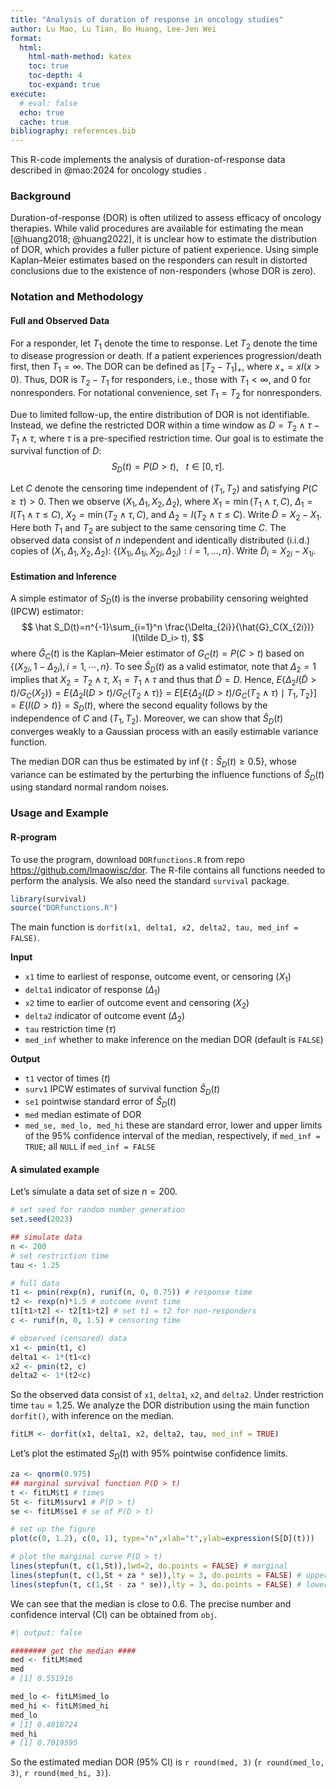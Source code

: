 ```yaml
---
title: "Analysis of duration of response in oncology studies"
author: Lu Mao, Lu Tian, Bo Huang, Lee-Jen Wei
format: 
  html:
    html-math-method: katex
    toc: true
    toc-depth: 4
    toc-expand: true
execute: 
  # eval: false
  echo: true
  cache: true
bibliography: references.bib
---
```


This R-code implements the analysis of duration-of-response data described in @mao:2024 for oncology studies .

### Background

Duration-of-response (DOR) is often utilized to assess efficacy of oncology therapies. While valid procedures are available for estimating the mean [@huang2018; @huang2022], it is unclear how to estimate the distribution of DOR, which provides a fuller picture of patient experience. Using simple Kaplan–Meier estimates based on the responders can result in distorted conclusions due to the existence of non-responders (whose DOR is zero).

### Notation and Methodology

#### Full and Observed Data

For a responder, let $T_1$ denote the time to response. Let $T_2$ denote the time to disease progression or death. If a patient experiences progression/death first, then $T_1=\infty$. The DOR can be defined as $[T_2-T_1]_+$, where $x_+=xI(x>0).$ Thus, DOR is $T_2-T_1$ for responders, i.e., those with $T_1<\infty$, and 0 for nonresponders. For notational convenience, set $T_1=T_2$ for nonresponders.

Due to limited follow-up, the entire distribution of DOR is not identifiable. Instead, we define the restricted DOR within a time window as $D=T_2\wedge \tau -T_1\wedge \tau$, where $\tau$ is a pre-specified restriction time. Our goal is to estimate the survival function of $D:$ $$S_D(t)=P(D>t), \,\,\,\,\, t\in [0, \tau].$$

Let $C$ denote the censoring time independent of $(T_1, T_2)$ and satisfying $P(C\geq \tau)>0$. Then we observe $(X_1,\Delta_1,X_2,\Delta_2)$, where $X_1=\min(T_1\wedge\tau, C)$, $\Delta_1=I(T_1\wedge\tau\leq C)$, $X_2=\min(T_2\wedge\tau,C)$, and $\Delta_2=I(T_2\wedge\tau\leq C).$ Write $\tilde D=X_2 - X_1$. Here both $T_1$ and $T_2$ are subject to the same censoring time $C$. The observed data consist of $n$ independent and identically distributed (i.i.d.) copies of $(X_1,\Delta_1,X_2,\Delta_2)$: $\{(X_{1i},\Delta_{1i},X_{2i},\Delta_{2i}): i=1,\ldots,n\}.$ Write $\tilde D_i=X_{2i}- X_{1i}$.

#### Estimation and Inference

A simple estimator of $S_D(t)$ is the inverse probability censoring weighted (IPCW) estimator: $$
\hat S_D(t)=n^{-1}\sum_{i=1}^n  \frac{\Delta_{2i}}{\hat{G}_C(X_{2i})} I(\tilde D_i> t),
$$ where $\hat{G}_C(t)$ is the Kaplan--Meier estimator of $G_C(t)=P(C>t)$ based on $\{(X_{2i}, 1-\Delta_{2i}), i=1, \cdots, n\}$. To see $\hat S_D(t)$ as a valid estimator, note that $\Delta_{2}=1$ implies that $X_2=T_2\wedge\tau$, $X_1=T_1\wedge\tau$ and thus that $\tilde D = D$. Hence, $E\left\{\Delta_2I(\tilde D>t)/G_C(X_2)\right\}= E\left\{\Delta_2I(D>t)/G_C(T_2\wedge\tau)\right\} =E\left[E\left\{\Delta_2I(D>t)/G_C(T_2\wedge\tau)\mid T_1, T_2\right\}\right] =E\{I(D>t)\}=S_D(t)$, where the second equality follows by the independence of $C$ and $(T_1, T_2)$. Moreover, we can show that $\hat S_D(t)$ converges weakly to a Gaussian process with an easily estimable variance function.

The median DOR can thus be estimated by $\inf\{t: \hat S_D(t)\geq 0.5\}$, whose variance can be estimated by the perturbing the influence functions of $\hat S_D(t)$ using standard normal random noises.

### Usage and Example

#### R-program

To use the program, download `DORfunctions.R` from repo <https://github.com/lmaowisc/dor>. The R-file contains all functions needed to perform the analysis. We also need the standard `survival` package.

```r
library(survival)
source("DORfunctions.R")
```

The main function is `dorfit(x1, delta1, x2, delta2, tau, med_inf = FALSE)`.

**Input**

-   `x1` time to earliest of response, outcome event, or censoring ($X_1$)
-   `delta1` indicator of response ($\Delta_1$)
-   `x2` time to earlier of outcome event and censoring ($X_2$)
-   `delta2` indicator of outcome event ($\Delta_2$)
-   `tau` restriction time ($\tau$)
-   `med_inf` whether to make inference on the median DOR (default is `FALSE`)

**Output**

-   `t1` vector of times ($t$)
-   `surv1` IPCW estimates of survival function $\hat S_D(t)$
-   `se1` pointwise standard error of $\hat S_D(t)$
-   `med` median estimate of DOR
-   `med_se, med_lo, med_hi` these are standard error, lower and upper limits of the 95% confidence interval of the median, respectively, if `med_inf = TRUE`; all `NULL` if `med_inf = FALSE`

#### A simulated example

Let's simulate a data set of size $n=200$.

```r
# set seed for random number generation
set.seed(2023)

## simulate data
n <- 200
# set restriction time
tau <- 1.25

# full data
t1 <- pmin(rexp(n), runif(n, 0, 0.75)) # response time
t2 <- rexp(n)*1.5 # outcome event time
t1[t1>t2] <- t2[t1>t2] # set t1 = t2 for non-responders
c <- runif(n, 0, 1.5) # censoring time

# observed (censored) data
x1 <- pmin(t1, c)
delta1 <- 1*(t1<c)
x2 <- pmin(t2, c)
delta2 <- 1*(t2<c)
```

So the observed data consist of `x1`, `delta1`, `x2`, and `delta2`. Under restriction time `tau`$= 1.25$. We analyze the DOR distribution using the main function `dorfit()`, with inference on the median.

```r
fitLM <- dorfit(x1, delta1, x2, delta2, tau, med_inf = TRUE)
```

Let's plot the estimated $S_D(t)$ with 95% pointwise confidence limits.

```r

za <- qnorm(0.975)
## marginal survival function P(D > t)
t <- fitLM$t1 # times
St <- fitLM$surv1 # P(D > t)
se <- fitLM$se1 # se of P(D > t)

# set up the figure
plot(c(0, 1.2), c(0, 1), type="n",xlab="t",ylab=expression(S[D](t)))

# plot the marginal curve P(D > t)
lines(stepfun(t, c(1,St)),lwd=2, do.points = FALSE) # marginal
lines(stepfun(t, c(1,St + za * se)),lty = 3, do.points = FALSE) # upper 95% CI 
lines(stepfun(t, c(1,St - za * se)),lty = 3, do.points = FALSE) # lower 95% CI 

```

We can see that the median is close to 0.6. The precise number and confidence interval (CI) can be obtained from `obj`.

```r
#| output: false

######## get the median ####
med <- fitLM$med
med
# [1] 0.551916

med_lo <- fitLM$med_lo
med_hi <- fitLM$med_hi
med_lo
# [1] 0.4018724
med_hi
# [1] 0.7019595
```

So the estimated median DOR (95% CI) is `r round(med, 3)` (`r round(med_lo, 3)`, `r round(med_hi, 3)`).
